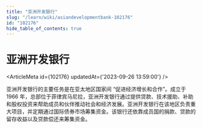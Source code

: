 ```yaml
---
title: "亚洲开发银行"
slug: "/learn/wiki/asiandevelopmentbank-102176"
id: "102176"
hide_table_of_contents: true
---
```



# 亚洲开发银行

<ArticleMeta id={102176} updatedAt={'2023-09-26 13:59:00'} />
<div className='border-solid border-b border-t-0 my-4 border-[var(--ifm-color-gray-300)]' />

亚洲开发银行的主要任务是在亚太地区国家间 “促进经济增长和合作”。成立于 1966 年，总部位于菲律宾马尼拉，亚洲开发银行通过提供贷款、技术援助、补助和股权投资来帮助成员和伙伴推动社会和经济发展。亚洲开发银行在该地区负责重大项目，并定期通过国际债券市场筹集资金。该银行还依靠成员国的捐款、贷款的留存收益以及贷款偿还来筹集资金。
